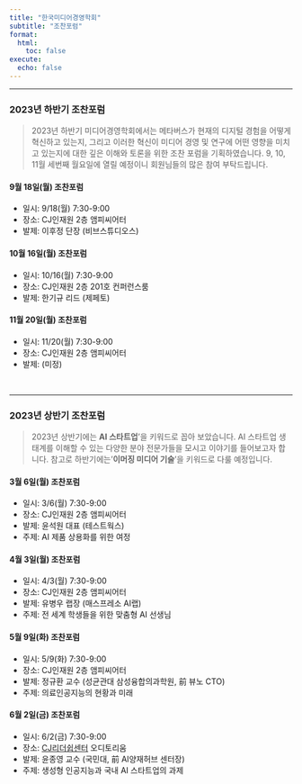 ```yaml
---
title: "한국미디어경영학회"
subtitle: "조찬포럼"
format:
  html:
    toc: false
execute:
  echo: false
---
```


------------------------------------------------------------------------

### 2023년 하반기 조찬포럼

> 2023년 하반기 미디어경영학회에서는 메타버스가 현재의 디지털 경험을 어떻게 혁신하고 있는지, 그리고 이러한 혁신이 미디어 경영 및 연구에 어떤 영향을 미치고 있는지에 대한 깊은 이해와 토론을 위한 조찬 포럼을 기획하였습니다. 9, 10, 11월 세번째 월요일에 열릴 예정이니 회원님들의 많은 참여 부탁드립니다. 

#### 9월 18일(월) 조찬포럼

-   일시: 9/18(월) 7:30-9:00
-   장소: CJ인재원 2층 앰피씨어터
-   발제: 이후정 단장 (비브스튜디오스)

#### 10월 16일(월) 조찬포럼

-   일시: 10/16(월) 7:30-9:00
-   장소: CJ인재원 2층 201호 컨퍼런스룸
-   발제: 한기규 리드 (제페토)

#### 11월 20일(월) 조찬포럼

-   일시: 11/20(월) 7:30-9:00
-   장소: CJ인재원 2층 앰피씨어터
-   발제: (미정)

<br>

---------------------------


### 2023년 상반기 조찬포럼

> 2023년 상반기에는 **AI 스타트업**'을 키워드로 꼽아 보았습니다. AI 스타트업 생태계를 이해할 수 있는 다양한 분야 전문가들을 모시고 이야기를 들어보고자 합니다. 참고로 하반기에는'**이머징 미디어 기술**'을 키워드로 다룰 예정입니다.

#### 3월 6일(월) 조찬포럼

-   일시: 3/6(월) 7:30-9:00
-   장소: CJ인재원 2층 앰피씨어터
-   발제: 윤석원 대표 (테스트웍스)
-   주제: AI 제품 상용화를 위한 여정

#### 4월 3일(월) 조찬포럼

-   일시: 4/3(월) 7:30-9:00
-   장소: CJ인재원 2층 앰피씨어터
-   발제: 유병우 랩장 (매스프레소 AI랩)
-   주제: 전 세계 학생들을 위한 맞춤형 AI 선생님

#### 5월 9일(화) 조찬포럼 

-   일시: 5/9(화) 7:30-9:00
-   장소: CJ인재원 2층 앰피씨어터
-   발제: 정규환 교수 (성균관대 삼성융합의과학원, 前 뷰노 CTO)
-   주제: 의료인공지능의 현황과 미래

#### 6월 2일(금) 조찬포럼 

-   일시: 6/2(금) 7:30-9:00
-   장소: [CJ리더쉽센터](https://naver.me/GyeavQOd) 오디토리움
-   발제: 윤종영 교수 (국민대, 前 AI양재허브 센터장)
-   주제: 생성형 인공지능과 국내 AI 스타트업의 과제
